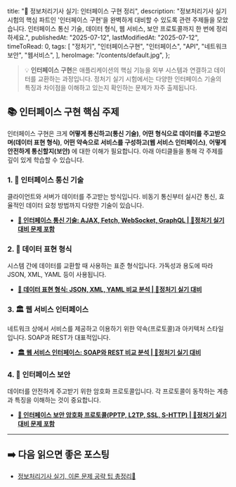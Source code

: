 
  title: "🧩 정보처리기사 실기: 인터페이스 구현 정리",
  description:
    "정보처리기사 실기 시험의 핵심 파트인 '인터페이스 구현'을 완벽하게 대비할 수 있도록 관련 주제들을 모았습니다. 인터페이스 통신 기술, 데이터 형식, 웹 서비스, 보안 프로토콜까지 한 번에 정리하세요.",
  publishedAt: "2025-07-12",
  lastModifiedAt: "2025-07-12",
  timeToRead: 0,
  tags: [
    "정처기",
    "인터페이스구현",
    "인터페이스",
    "API",
    "네트워크보안",
    "웹서비스",
  ],
  heroImage: "/contents/default.jpg",
};

> 💡 **인터페이스 구현**은 애플리케이션의 핵심 기능을 외부 시스템과 연결하고 데이터를 교환하는 과정입니다. 정처기 실기 시험에서는 다양한 인터페이스 기술의 특징과 차이점을 이해하고 있는지 확인하는 문제가 자주 출제됩니다.

## 📚 인터페이스 구현 핵심 주제

인터페이스 구현은 크게 **어떻게 통신하고(통신 기술)**, **어떤 형식으로 데이터를 주고받으며(데이터 표현 형식)**, **어떤 약속으로 서비스를 구성하고(웹 서비스 인터페이스)**, **어떻게 안전하게 통신할지(보안)** 에 대한 이해가 필요합니다. 아래 아티클들을 통해 각 주제를 깊이 있게 학습할 수 있습니다.

### 1. 🔄 인터페이스 통신 기술

클라이언트와 서버가 데이터를 주고받는 방식입니다. 비동기 통신부터 실시간 통신, 효율적인 데이터 요청 방법까지 다양한 기술이 있습니다.

- **[🔄 인터페이스 통신 기술: AJAX, Fetch, WebSocket, GraphQL | 🚀정처기 실기 대비 문제 포함](/ko/blog/interface-communication-technologies)**

### 2. 📄 데이터 표현 형식

시스템 간에 데이터를 교환할 때 사용하는 표준 형식입니다. 가독성과 용도에 따라 JSON, XML, YAML 등이 사용됩니다.

- **[📄 데이터 표현 형식: JSON, XML, YAML 비교 분석 | 🚀정처기 실기 대비](/ko/blog/interface-data-formats)**

### 3. 🏛️ 웹 서비스 인터페이스

네트워크 상에서 서비스를 제공하고 이용하기 위한 약속(프로토콜)과 아키텍처 스타일입니다. SOAP과 REST가 대표적입니다.

- **[🏛️ 웹 서비스 인터페이스: SOAP와 REST 비교 분석 | 🚀정처기 실기 대비](/ko/blog/web-service-interface)**

### 4. 🌉 인터페이스 보안

데이터를 안전하게 주고받기 위한 암호화 프로토콜입니다. 각 프로토콜이 동작하는 계층과 특징을 이해하는 것이 중요합니다.

- **[🌉 인터페이스 보안 암호화 프로토콜(PPTP, L2TP, SSL, S-HTTP) | 🚀정처기 실기 대비 문제 포함](/ko/blog/interface-security-for-exam)**

---

## ➡️ 다음 읽으면 좋은 포스팅

- [정보처리기사 실기, 이론 문제 공략 팁 총정리📝](/ko/blog/korean-information-processing-engineer-practical-exam-strategy)
